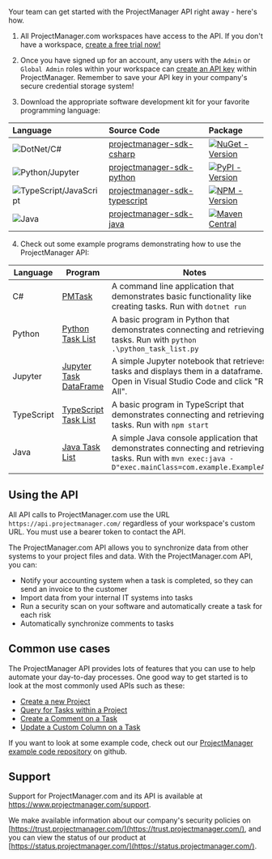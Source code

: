 Your team can get started with the ProjectManager API right away - here's how.

1. All ProjectManager.com workspaces have access to the API. If you don't have a workspace, [create a free trial now!](https://www.projectmanager.com/freetrial?edition=d)

2. Once you have signed up for an account, any users with the `Admin` or `Global Admin` roles within your workspace can [create an API key](https://developer.projectmanager.com/reference/api-keys) within ProjectManager. Remember to save your API key in your company's secure credential storage system!

3. Download the appropriate software development kit for your favorite programming language:

| Language                | Source Code                                                                                  | Package                                                                                                                                                                                   |
| :---------------------- | :------------------------------------------------------------------------------------------- | :---------------------------------------------------------------------------------------------------------------------------------------------------------------------------------------- |
| ![DotNet/C#](https://fern-image-hosting.s3.amazonaws.com/projectmanager/sdk-csharp.svg) | [projectmanager-sdk-csharp](https://github.com/projectmgr/projectmanager-sdk-csharp)         | [![NuGet - Version](https://img.shields.io/nuget/v/ProjectManager.Sdk.svg?style=plastic)](https://www.nuget.org/packages/ProjectManager.Sdk/)                                             |
| ![Python/Jupyter](https://fern-image-hosting.s3.amazonaws.com/projectmanager/sdk-python.svg)       | [projectmanager-sdk-python](https://github.com/projectmgr/projectmanager-sdk-python)         | [![PyPI - Version](https://img.shields.io/pypi/v/ProjectManagerSdk.svg?style=plastic)](https://pypi.org/project/ProjectManagerSdk/)                                                       |
| ![TypeScript/JavaScript](https://fern-image-hosting.s3.amazonaws.com/projectmanager/sdk-typescript.svg) | [projectmanager-sdk-typescript](https://github.com/projectmgr/projectmanager-sdk-typescript) | [![NPM - Version](https://img.shields.io/npm/v/projectmanager-sdk?style=plastic)](https://www.npmjs.com/package/projectmanager-sdk)                                                       |
| ![Java](https://fern-image-hosting.s3.amazonaws.com/projectmanager/sdk-java.svg) | [projectmanager-sdk-java](https://github.com/projectmgr/projectmanager-sdk-java)             | [![Maven Central](https://img.shields.io/maven-central/v/com.projectmanager/projectmanagersdk?style=plastic)](https://central.sonatype.com/artifact/com.projectmanager/projectmanagersdk) |

4. Check out some example programs demonstrating how to use the ProjectManager API:

| Language            | Program                                                                                    | Notes                                    |
| --------------- | ----------------------------------------------------------------------------------------|---------------------------------------|
| C#     | [PMTask](https://github.com/projectmgr/projectmanager-sdk-examples/blob/main/csharp/PmTask)                                                  | A command line application that demonstrates basic functionality like creating tasks. Run with `dotnet run`    |   
| Python     | [Python Task List](https://github.com/projectmgr/projectmanager-sdk-examples/blob/main/python/python_task_list.py) | A basic program in Python that demonstrates connecting and retrieving tasks. Run with `python .\python_task_list.py`       |
| Jupyter     | [Jupyter Task DataFrame](https://github.com/projectmgr/projectmanager-sdk-examples/blob/main/jupyter/TaskDataFrame.ipynb)                                                          | A simple Jupyter notebook that retrieves tasks and displays them in a dataframe. Open in Visual Studio Code and click "Run All".    |
| TypeScript       | [TypeScript Task List](https://github.com/projectmgr/projectmanager-sdk-examples/blob/main/typescript/src/index.ts)                                                              | A basic program in TypeScript that demonstrates connecting and retrieving tasks. Run with `npm start`      |
| Java     | [Java Task List](https://github.com/projectmgr/projectmanager-sdk-examples/blob/main/java/src/main/java/com/example/ExampleApp.java)                                                                      | A simple Java console application that demonstrates connecting and retrieving tasks. Run with `mvn exec:java -D"exec.mainClass=com.example.ExampleApp"`    |

## Using the API

All API calls to ProjectManager.com use the URL `https://api.projectmanager.com/` regardless of your workspace's custom URL.  You must use a bearer token to contact the API.

The ProjectManager.com API allows you to synchronize data from other systems to your project files and data. With the ProjectManager.com API, you can:

- Notify your accounting system when a task is completed, so they can send an invoice to the customer
- Import data from your internal IT systems into tasks
- Run a security scan on your software and automatically create a task for each risk
- Automatically synchronize comments to tasks

## Common use cases

The ProjectManager API provides lots of features that you can use to help automate your day-to-day processes. One good way to get started is to look at the most commonly used APIs such as these:

- [Create a new Project](https://developer.projectmanager.com/api-reference/project/create-project)
- [Query for Tasks within a Project](https://developer.projectmanager.com/api-reference/task/query-tasks)
- [Create a Comment on a Task](https://developer.projectmanager.com/api-reference/discussion/create-task-comment)
- [Update a Custom Column on a Task](https://developer.projectmanager.com/api-reference/task-field/update-task-field-value)

If you want to look at some example code, check out our [ProjectManager example code repository](https://github.com/projectmgr/projectmanager-sdk-examples) on github.

## Support 

Support for ProjectManager.com and its API is available at https://www.projectmanager.com/support.

We make available information about our company's security policies on [https://trust.projectmanager.com/](https://trust.projectmanager.com/), and you can view the status of our product at [https://status.projectmanager.com/](https://status.projectmanager.com/).